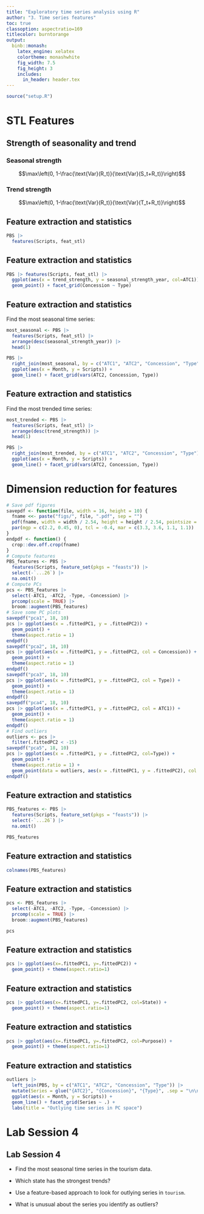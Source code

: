 ```yaml
---
title: "Exploratory time series analysis using R"
author: "3. Time series features"
toc: true
classoption: aspectratio=169
titlecolor: burntorange
output:
  binb::monash:
    latex_engine: xelatex
    colortheme: monashwhite
    fig_width: 7.5
    fig_height: 3
    includes:
      in_header: header.tex
---
```


```r
source("setup.R")
```

# STL Features

## Strength of seasonality and trend

\begin{alertblock}{STL decomposition}
\centerline{$y_t = T_t+S_t+R_t$}
\end{alertblock}

### Seasonal strength
$$\max\left(0, 1-\frac{\text{Var}(R_t)}{\text{Var}(S_t+R_t)}\right)$$

### Trend strength
$$\max\left(0, 1-\frac{\text{Var}(R_t)}{\text{Var}(T_t+R_t)}\right)$$

## Feature extraction and statistics

\fontsize{9}{10}\sf

```r
PBS |> 
  features(Scripts, feat_stl) 
```

## Feature extraction and statistics
\fontsize{8}{9}\sf

```r
PBS |> features(Scripts, feat_stl) |> 
  ggplot(aes(x = trend_strength, y = seasonal_strength_year, col=ATC1)) +
  geom_point() + facet_grid(Concession ~ Type)
```

## Feature extraction and statistics
\fontsize{9}{9}\sf

Find the most seasonal time series:

```r
most_seasonal <- PBS |>
  features(Scripts, feat_stl) |>
  arrange(desc(seasonal_strength_year)) |> 
  head(1)
```

\pause\vspace*{-0.3cm}

```r
PBS |>
  right_join(most_seasonal, by = c("ATC1", "ATC2", "Concession", "Type")) |>
  ggplot(aes(x = Month, y = Scripts)) +
  geom_line() + facet_grid(vars(ATC2, Concession, Type))
```

## Feature extraction and statistics
\fontsize{9}{9}\sf

Find the most trended time series:

```r
most_trended <- PBS |>
  features(Scripts, feat_stl) |>
  arrange(desc(trend_strength)) |> 
  head(1)
```

\pause\vspace*{-0.3cm}

```r
PBS |>
  right_join(most_trended, by = c("ATC1", "ATC2", "Concession", "Type")) |>
  ggplot(aes(x = Month, y = Scripts)) +
  geom_line() + facet_grid(vars(ATC2, Concession, Type))
```

# Dimension reduction for features

```r
# Save pdf figures
savepdf <- function(file, width = 16, height = 10) {
  fname <<- paste("figs/", file, ".pdf", sep = "")
  pdf(fname, width = width / 2.54, height = height / 2.54, pointsize = 10)
  par(mgp = c(2.2, 0.45, 0), tcl = -0.4, mar = c(3.3, 3.6, 1.1, 1.1))
}
endpdf <- function() {
  crop::dev.off.crop(fname)
}
# Compute features
PBS_features <- PBS |>
  features(Scripts, feature_set(pkgs = "feasts")) |> 
  select(-`...26`) |> 
  na.omit()
# Compute PCs
pcs <- PBS_features |>
  select(-ATC1, -ATC2, -Type, -Concession) |>
  prcomp(scale = TRUE) |>
  broom::augment(PBS_features)
# Save some PC plots
savepdf("pca1", 18, 10)
pcs |> ggplot(aes(x = .fittedPC1, y = .fittedPC2)) +
  geom_point() +
  theme(aspect.ratio = 1)
endpdf()
savepdf("pca2", 18, 10)
pcs |> ggplot(aes(x = .fittedPC1, y = .fittedPC2, col = Concession)) +
  geom_point() +
  theme(aspect.ratio = 1)
endpdf()
savepdf("pca3", 18, 10)
pcs |> ggplot(aes(x = .fittedPC1, y = .fittedPC2, col = Type)) +
  geom_point() +
  theme(aspect.ratio = 1)
endpdf()
savepdf("pca4", 18, 10)
pcs |> ggplot(aes(x = .fittedPC1, y = .fittedPC2, col = ATC1)) +
  geom_point() +
  theme(aspect.ratio = 1)
endpdf()
# Find outliers
outliers <- pcs |>
  filter(.fittedPC2 < -15)
savepdf("pca5", 18, 10)
pcs |> ggplot(aes(x = .fittedPC1, y = .fittedPC2, col=Type)) +
  geom_point() +
  theme(aspect.ratio = 1) +
  geom_point(data = outliers, aes(x = .fittedPC1, y = .fittedPC2), col = "black", shape = 1, size = 3)
endpdf()
```

## Feature extraction and statistics
\fontsize{9}{9}\sf

```r
PBS_features <- PBS |>
  features(Scripts, feature_set(pkgs = "feasts")) |> 
  select(-`...26`) |> 
  na.omit()
```

```r
PBS_features
```

\begin{textblock}{4}(10.6,1.6)
\begin{alertblock}{}\fontsize{10}{12}\sf
All features from the feasts package
\end{alertblock}
\end{textblock}

## Feature extraction and statistics
\fontsize{9}{8.5}\sf

```r
colnames(PBS_features)
```


## Feature extraction and statistics
\fontsize{9}{9}\sf

```r
pcs <- PBS_features |>
  select(-ATC1, -ATC2, -Type, -Concession) |>
  prcomp(scale = TRUE) |>
  broom::augment(PBS_features)
```

```r
pcs
```

\begin{textblock}{4.5}(9.6,1.5)
\begin{alertblock}{}\fontsize{10}{12}\sf
Principal components based on all features from the feasts package
\end{alertblock}
\end{textblock}

## Feature extraction and statistics
\fontsize{9}{9}\sf

\begin{textblock}{3.3}(.4,3)
\begin{alertblock}{}\fontsize{10}{12}\sf
Principal components based on all features from the feasts package
\end{alertblock}
\end{textblock}

```r
pcs |> ggplot(aes(x=.fittedPC1, y=.fittedPC2)) +
  geom_point() + theme(aspect.ratio=1)
```

\placefig{4}{2.6}{height=6.4cm, width=12cm}{pca1}
\vspace*{10cm}

## Feature extraction and statistics
\fontsize{9}{9}\sf

\begin{textblock}{3.3}(.4,3)
\begin{alertblock}{}\fontsize{10}{12}\sf
Principal components based on all features from the feasts package
\end{alertblock}
\end{textblock}

```r
pcs |> ggplot(aes(x=.fittedPC1, y=.fittedPC2, col=State)) +
  geom_point() + theme(aspect.ratio=1)
```

\placefig{4}{2.6}{height=6.4cm, width=12cm}{pca4}
\vspace*{10cm}

## Feature extraction and statistics
\fontsize{9}{9}\sf

\begin{textblock}{3.3}(.4,3)
\begin{alertblock}{}\fontsize{10}{12}\sf
Principal components based on all features from the feasts package
\end{alertblock}
\end{textblock}

```r
pcs |> ggplot(aes(x=.fittedPC1, y=.fittedPC2, col=Purpose)) +
  geom_point() + theme(aspect.ratio=1)
```

\only<1>{\placefig{4}{2.6}{height=6.4cm, width=12cm}{pca2}}
\only<2>{\placefig{4}{2.6}{height=6.4cm, width=12cm}{pca3}}
\only<3>{\placefig{4}{2.6}{height=6.4cm, width=12cm}{pca5}}
\vspace*{10cm}

## Feature extraction and statistics
\fontsize{8}{8}\sf

```r
outliers |>
  left_join(PBS, by = c("ATC1", "ATC2", "Concession", "Type")) |>
  mutate(Series = glue("{ATC2}", "{Concession}", "{Type}", .sep = "\n\n")) |>
  ggplot(aes(x = Month, y = Scripts)) +
  geom_line() + facet_grid(Series ~ .) +
  labs(title = "Outlying time series in PC space")
```

# Lab Session 4

## Lab Session 4

* Find the most seasonal time series in the tourism data.

* Which state has the strongest trends?

* Use a feature-based approach to look for outlying series in `tourism`.

* What is unusual about the series you identify as outliers?
